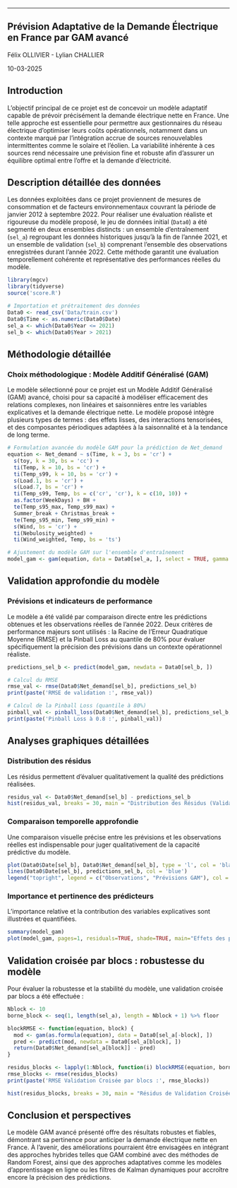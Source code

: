 ------------------------------------------------------------------------

## Prévision Adaptative de la Demande Électrique en France par GAM avancé

Félix OLLIVIER - Lylian CHALLIER

10-03-2025

## Introduction

L'objectif principal de ce projet est de concevoir un modèle adaptatif capable de prévoir précisément la demande électrique nette en France. Une telle approche est essentielle pour permettre aux gestionnaires du réseau électrique d’optimiser leurs coûts opérationnels, notamment dans un contexte marqué par l'intégration accrue de sources renouvelables intermittentes comme le solaire et l'éolien. La variabilité inhérente à ces sources rend nécessaire une prévision fine et robuste afin d'assurer un équilibre optimal entre l'offre et la demande d'électricité.

## Description détaillée des données

Les données exploitées dans ce projet proviennent de mesures de consommation et de facteurs environnementaux couvrant la période de janvier 2012 à septembre 2022. Pour réaliser une évaluation réaliste et rigoureuse du modèle proposé, le jeu de données initial (`Data0`) a été segmenté en deux ensembles distincts : un ensemble d'entraînement (`sel_a`) regroupant les données historiques jusqu'à la fin de l'année 2021, et un ensemble de validation (`sel_b`) comprenant l'ensemble des observations enregistrées durant l'année 2022. Cette méthode garantit une évaluation temporellement cohérente et représentative des performances réelles du modèle.

``` r
library(mgcv)
library(tidyverse)
source('score.R')

# Importation et prétraitement des données
Data0 <- read_csv('Data/train.csv')
Data0$Time <- as.numeric(Data0$Date)
sel_a <- which(Data0$Year <= 2021)
sel_b <- which(Data0$Year > 2021)
```

## Méthodologie détaillée

### Choix méthodologique : Modèle Additif Généralisé (GAM)

Le modèle sélectionné pour ce projet est un Modèle Additif Généralisé (GAM) avancé, choisi pour sa capacité à modéliser efficacement des relations complexes, non linéaires et saisonnières entre les variables explicatives et la demande électrique nette. Le modèle proposé intègre plusieurs types de termes : des effets lisses, des interactions tensorisées, et des composantes périodiques adaptées à la saisonnalité et à la tendance de long terme.

``` r
# Formulation avancée du modèle GAM pour la prédiction de Net_demand
equation <- Net_demand ~ s(Time, k = 3, bs = 'cr') +
  s(toy, k = 30, bs = 'cc') +
  ti(Temp, k = 10, bs = 'cr') +
  ti(Temp_s99, k = 10, bs = 'cr') +
  s(Load.1, bs = 'cr') +
  s(Load.7, bs = 'cr') +
  ti(Temp_s99, Temp, bs = c('cr', 'cr'), k = c(10, 10)) +
  as.factor(WeekDays) + BH +
  te(Temp_s95_max, Temp_s99_max) +
  Summer_break + Christmas_break +
  te(Temp_s95_min, Temp_s99_min) +
  s(Wind, bs = 'cr') +
  ti(Nebulosity_weighted) +
  ti(Wind_weighted, Temp, bs = 'ts')

# Ajustement du modèle GAM sur l'ensemble d'entraînement
model_gam <- gam(equation, data = Data0[sel_a, ], select = TRUE, gamma = 1.5)
```

## Validation approfondie du modèle

### Prévisions et indicateurs de performance

Le modèle a été validé par comparaison directe entre les prédictions obtenues et les observations réelles de l'année 2022. Deux critères de performance majeurs sont utilisés : la Racine de l'Erreur Quadratique Moyenne (RMSE) et la Pinball Loss au quantile de 80% pour évaluer spécifiquement la précision des prévisions dans un contexte opérationnel réaliste.

``` r
predictions_sel_b <- predict(model_gam, newdata = Data0[sel_b, ])

# Calcul du RMSE
rmse_val <- rmse(Data0$Net_demand[sel_b], predictions_sel_b)
print(paste('RMSE de validation :', rmse_val))

# Calcul de la Pinball Loss (quantile à 80%)
pinball_val <- pinball_loss(Data0$Net_demand[sel_b], predictions_sel_b, 0.8)
print(paste('Pinball Loss à 0.8 :', pinball_val))
```

## Analyses graphiques détaillées

### Distribution des résidus

Les résidus permettent d'évaluer qualitativement la qualité des prédictions réalisées.

``` r
residus_val <- Data0$Net_demand[sel_b] - predictions_sel_b
hist(residus_val, breaks = 30, main = "Distribution des Résidus (Validation)", xlab = "Résidus")
```

### Comparaison temporelle approfondie

Une comparaison visuelle précise entre les prévisions et les observations réelles est indispensable pour juger qualitativement de la capacité prédictive du modèle.

``` r
plot(Data0$Date[sel_b], Data0$Net_demand[sel_b], type = 'l', col = 'black', main = 'Comparaison Prévisions/Observations', ylab = 'Demande Nette (MW)', xlab = 'Date')
lines(Data0$Date[sel_b], predictions_sel_b, col = 'blue')
legend("topright", legend = c("Observations", "Prévisions GAM"), col = c("black", "blue"), lty = 1)
```

### Importance et pertinence des prédicteurs

L'importance relative et la contribution des variables explicatives sont illustrées et quantifiées.

``` r
summary(model_gam)
plot(model_gam, pages=1, residuals=TRUE, shade=TRUE, main="Effets des prédicteurs dans le GAM")
```

## Validation croisée par blocs : robustesse du modèle

Pour évaluer la robustesse et la stabilité du modèle, une validation croisée par blocs a été effectuée :

``` r
Nblock <- 10
borne_block <- seq(1, length(sel_a), length = Nblock + 1) %>% floor

blockRMSE <- function(equation, block) {
  mod <- gam(as.formula(equation), data = Data0[sel_a[-block], ])
  pred <- predict(mod, newdata = Data0[sel_a[block], ])
  return(Data0$Net_demand[sel_a[block]] - pred)
}

residus_blocks <- lapply(1:Nblock, function(i) blockRMSE(equation, borne_block[i]:borne_block[i+1])) %>% unlist
rmse_blocks <- rmse(residus_blocks)
print(paste('RMSE Validation Croisée par blocs :', rmse_blocks))

hist(residus_blocks, breaks = 30, main = "Résidus de Validation Croisée par Blocs", xlab = "Résidus")
```

## Conclusion et perspectives

Le modèle GAM avancé présenté offre des résultats robustes et fiables, démontrant sa pertinence pour anticiper la demande électrique nette en France. À l'avenir, des améliorations pourraient être envisagées en intégrant des approches hybrides telles que GAM combiné avec des méthodes de Random Forest, ainsi que des approches adaptatives comme les modèles d'apprentissage en ligne ou les filtres de Kalman dynamiques pour accroître encore la précision des prédictions.
